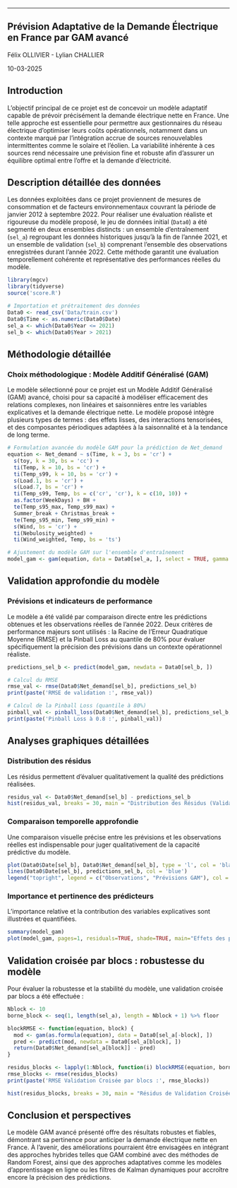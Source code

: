 ------------------------------------------------------------------------

## Prévision Adaptative de la Demande Électrique en France par GAM avancé

Félix OLLIVIER - Lylian CHALLIER

10-03-2025

## Introduction

L'objectif principal de ce projet est de concevoir un modèle adaptatif capable de prévoir précisément la demande électrique nette en France. Une telle approche est essentielle pour permettre aux gestionnaires du réseau électrique d’optimiser leurs coûts opérationnels, notamment dans un contexte marqué par l'intégration accrue de sources renouvelables intermittentes comme le solaire et l'éolien. La variabilité inhérente à ces sources rend nécessaire une prévision fine et robuste afin d'assurer un équilibre optimal entre l'offre et la demande d'électricité.

## Description détaillée des données

Les données exploitées dans ce projet proviennent de mesures de consommation et de facteurs environnementaux couvrant la période de janvier 2012 à septembre 2022. Pour réaliser une évaluation réaliste et rigoureuse du modèle proposé, le jeu de données initial (`Data0`) a été segmenté en deux ensembles distincts : un ensemble d'entraînement (`sel_a`) regroupant les données historiques jusqu'à la fin de l'année 2021, et un ensemble de validation (`sel_b`) comprenant l'ensemble des observations enregistrées durant l'année 2022. Cette méthode garantit une évaluation temporellement cohérente et représentative des performances réelles du modèle.

``` r
library(mgcv)
library(tidyverse)
source('score.R')

# Importation et prétraitement des données
Data0 <- read_csv('Data/train.csv')
Data0$Time <- as.numeric(Data0$Date)
sel_a <- which(Data0$Year <= 2021)
sel_b <- which(Data0$Year > 2021)
```

## Méthodologie détaillée

### Choix méthodologique : Modèle Additif Généralisé (GAM)

Le modèle sélectionné pour ce projet est un Modèle Additif Généralisé (GAM) avancé, choisi pour sa capacité à modéliser efficacement des relations complexes, non linéaires et saisonnières entre les variables explicatives et la demande électrique nette. Le modèle proposé intègre plusieurs types de termes : des effets lisses, des interactions tensorisées, et des composantes périodiques adaptées à la saisonnalité et à la tendance de long terme.

``` r
# Formulation avancée du modèle GAM pour la prédiction de Net_demand
equation <- Net_demand ~ s(Time, k = 3, bs = 'cr') +
  s(toy, k = 30, bs = 'cc') +
  ti(Temp, k = 10, bs = 'cr') +
  ti(Temp_s99, k = 10, bs = 'cr') +
  s(Load.1, bs = 'cr') +
  s(Load.7, bs = 'cr') +
  ti(Temp_s99, Temp, bs = c('cr', 'cr'), k = c(10, 10)) +
  as.factor(WeekDays) + BH +
  te(Temp_s95_max, Temp_s99_max) +
  Summer_break + Christmas_break +
  te(Temp_s95_min, Temp_s99_min) +
  s(Wind, bs = 'cr') +
  ti(Nebulosity_weighted) +
  ti(Wind_weighted, Temp, bs = 'ts')

# Ajustement du modèle GAM sur l'ensemble d'entraînement
model_gam <- gam(equation, data = Data0[sel_a, ], select = TRUE, gamma = 1.5)
```

## Validation approfondie du modèle

### Prévisions et indicateurs de performance

Le modèle a été validé par comparaison directe entre les prédictions obtenues et les observations réelles de l'année 2022. Deux critères de performance majeurs sont utilisés : la Racine de l'Erreur Quadratique Moyenne (RMSE) et la Pinball Loss au quantile de 80% pour évaluer spécifiquement la précision des prévisions dans un contexte opérationnel réaliste.

``` r
predictions_sel_b <- predict(model_gam, newdata = Data0[sel_b, ])

# Calcul du RMSE
rmse_val <- rmse(Data0$Net_demand[sel_b], predictions_sel_b)
print(paste('RMSE de validation :', rmse_val))

# Calcul de la Pinball Loss (quantile à 80%)
pinball_val <- pinball_loss(Data0$Net_demand[sel_b], predictions_sel_b, 0.8)
print(paste('Pinball Loss à 0.8 :', pinball_val))
```

## Analyses graphiques détaillées

### Distribution des résidus

Les résidus permettent d'évaluer qualitativement la qualité des prédictions réalisées.

``` r
residus_val <- Data0$Net_demand[sel_b] - predictions_sel_b
hist(residus_val, breaks = 30, main = "Distribution des Résidus (Validation)", xlab = "Résidus")
```

### Comparaison temporelle approfondie

Une comparaison visuelle précise entre les prévisions et les observations réelles est indispensable pour juger qualitativement de la capacité prédictive du modèle.

``` r
plot(Data0$Date[sel_b], Data0$Net_demand[sel_b], type = 'l', col = 'black', main = 'Comparaison Prévisions/Observations', ylab = 'Demande Nette (MW)', xlab = 'Date')
lines(Data0$Date[sel_b], predictions_sel_b, col = 'blue')
legend("topright", legend = c("Observations", "Prévisions GAM"), col = c("black", "blue"), lty = 1)
```

### Importance et pertinence des prédicteurs

L'importance relative et la contribution des variables explicatives sont illustrées et quantifiées.

``` r
summary(model_gam)
plot(model_gam, pages=1, residuals=TRUE, shade=TRUE, main="Effets des prédicteurs dans le GAM")
```

## Validation croisée par blocs : robustesse du modèle

Pour évaluer la robustesse et la stabilité du modèle, une validation croisée par blocs a été effectuée :

``` r
Nblock <- 10
borne_block <- seq(1, length(sel_a), length = Nblock + 1) %>% floor

blockRMSE <- function(equation, block) {
  mod <- gam(as.formula(equation), data = Data0[sel_a[-block], ])
  pred <- predict(mod, newdata = Data0[sel_a[block], ])
  return(Data0$Net_demand[sel_a[block]] - pred)
}

residus_blocks <- lapply(1:Nblock, function(i) blockRMSE(equation, borne_block[i]:borne_block[i+1])) %>% unlist
rmse_blocks <- rmse(residus_blocks)
print(paste('RMSE Validation Croisée par blocs :', rmse_blocks))

hist(residus_blocks, breaks = 30, main = "Résidus de Validation Croisée par Blocs", xlab = "Résidus")
```

## Conclusion et perspectives

Le modèle GAM avancé présenté offre des résultats robustes et fiables, démontrant sa pertinence pour anticiper la demande électrique nette en France. À l'avenir, des améliorations pourraient être envisagées en intégrant des approches hybrides telles que GAM combiné avec des méthodes de Random Forest, ainsi que des approches adaptatives comme les modèles d'apprentissage en ligne ou les filtres de Kalman dynamiques pour accroître encore la précision des prédictions.
